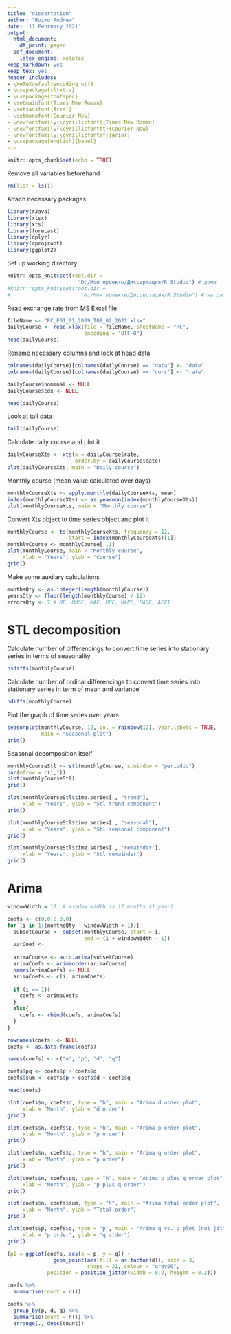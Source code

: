 ```yaml
---
title: "dissertation"
author: "Boiko Andrew"
date: '11 February 2021'
output:
  html_document:
    df_print: paged
  pdf_document:
    latex_engine: xelatex
keep_markdown: yes
keep_tex: yes
header-includes:
- \XeTeXdefaultencoding utf8
- \usepackage{xltxtra}
- \usepackage{fontspec}
- \setmainfont{Times New Roman}
- \setsansfont{Arial}
- \setmonofont{Courier New}
- \newfontfamily{\cyrillicfont}{Times New Roman}
- \newfontfamily{\cyrillicfonttt}{Courier New}
- \newfontfamily{\cyrillicfontsf}{Arial}
- \usepackage[english]{babel}
---
```


```r
knitr::opts_chunk$set(echo = TRUE)
```

Remove all variables beforehand
```r
rm(list = ls())
```

Attach necessary packages
```r
library(rJava)
library(xlsx)
library(xts)
library(forecast)
library(dplyr)
library(rprojroot)
library(ggplot2)
```

Set up working directory
```r
knitr::opts_knit$set(root.dir =
                       "D:/Мои проекты/Диссертация/R Studio") # дома
#knitr::opts_knit$set(root.dir =
#                       "N:/Мои проекты/Диссертация/R Studio") # на работе
```

Read exchange rate from MS Excel file
```r
fileName <- "RC_F01_01_2009_T09_02_2021.xlsx"
dailyCourse <- read.xlsx(file = fileName, sheetName = "RC",
                         encoding = "UTF-8")
head(dailyCourse)
```

Rename necessary columns and look at head data
```r
colnames(dailyCourse)[colnames(dailyCourse) == "data"] <- "date"
colnames(dailyCourse)[colnames(dailyCourse) == "curs"] <- "rate"

dailyCourse$nominal <- NULL
dailyCourse$cdx <- NULL

head(dailyCourse)
```

Look at tail data
```r
tail(dailyCourse)
```

Calculate daily сourse and plot it
```r
dailyCourseXts <- xts(x = dailyCourse$rate,
                      order.by = dailyCourse$date)
plot(dailyCourseXts, main = "Daily course")
```

Monthly course (mean value calculated over days)
```r
monthlyCourseXts <- apply.monthly(dailyCourseXts, mean)
index(monthlyCourseXts) <- as.yearmon(index(monthlyCourseXts))
plot(monthlyCourseXts, main = "Monthly course")
```

Convert Xts object to time series object and plot it
```r
monthlyCourse <- ts(monthlyCourseXts, frequency = 12,
                    start = index(monthlyCourseXts)[1])
monthlyCourse <- monthlyCourse[ ,1]
plot(monthlyCourse, main = "Monthly course",
     xlab = "Years", ylab = "Course")
grid()
```

Make some auxilary calculations
```r
monthsQty <- as.integer(length(monthlyCourse))
yearsQty <- floor(length(monthlyCourse) / 12)
errorsQty <- 7 # ME, RMSE, MAE, MPE, MAPE, MASE, ACF1
```

# STL decomposition
Calculate number of differencings to convert time series into
stationary series in terms of seasonality
```r
nsdiffs(monthlyCourse)
```

Calculate number of ordinal differencings to convert time series into
stationary series in term of mean and variance
```r
ndiffs(monthlyCourse)
```

Plot the graph of time series over years
```r
seasonplot(monthlyCourse, 12, col = rainbow(12), year.labels = TRUE,
           main = "Seasonal plot")
grid()
```

Seasonal decomposition itself
```r
monthlyCourseStl <- stl(monthlyCourse, s.window = "periodic")
par(mfrow = c(1,1))
plot(monthlyCourseStl)
grid()
```

```r
plot(monthlyCourseStl$time.series[ , "trend"],
     xlab = "Years", ylab = "Stl trend component")
grid()

```

```r
plot(monthlyCourseStl$time.series[ , "seasonal"],
     xlab = "Years", ylab = "Stl seasonal component")
grid()
```
``` r
plot(monthlyCourseStl$time.series[ , "remainder"],
     xlab = "Years", ylab = "Stl remainder")
grid()
```

# Arima
```r
windowWidth = 12  # window width is 12 months (1 year)

coefs <- c(0,0,0,0,0)
for (i in 1:(monthsQty - windowWidth + 1)){
  subsetCourse <- subset(monthlyCourse, start = i,
                         end = (i + windowWidth - 1))
  varCoef <- 
  
  arimaCourse <- auto.arima(subsetCourse)
  arimaCoefs <- arimaorder(arimaCourse)
  names(arimaCoefs) <- NULL
  arimaCoefs <- c(i, arimaCoefs)
  
  if (i == 1){
    coefs <- arimaCoefs
  }
  else{
    coefs <- rbind(coefs, arimaCoefs)
  }
}

rownames(coefs) <- NULL
coefs <- as.data.frame(coefs)

names(coefs) <- c("n", "p", "d", "q")

coefs$pq <- coefs$p + coefs$q
coefs$sum <- coefs$p + coefs$d + coefs$q
```

```r
head(coefs)
```
```r
plot(coefs$n, coefs$d, type = "h", main = "Arima d order plot",
     xlab = "Month", ylab = "d order")
grid()
```
```r
plot(coefs$n, coefs$p, type = "h", main = "Arima p order plot",
     xlab = "Month", ylab = "p order")
grid()
```
```r
plot(coefs$n, coefs$q, type = "h", main = "Arima q order plot",
     xlab = "Month", ylab = "p order")
grid()
```


```r
plot(coefs$n, coefs$pq, type = "h", main = "Arima p plus q order plot",
     xlab = "Month", ylab = "p plus q order")
grid()
```

``` r
plot(coefs$n, coefs$sum, type = "h", main = "Arima total order plot",
     xlab = "Month", ylab = "Total order")
grid()
```
```r
plot(coefs$p, coefs$q, type = "p", main = "Arima q vs. p plot (not jittered)",
     xlab = "p order", ylab = "q order")
grid()
```
```r
(p1 = ggplot(coefs, aes(x = p, y = q)) +
               geom_point(aes(fill = as.factor(d)), size = 3,
                          shape = 21, colour = "grey20",
             position = position_jitter(width = 0.2, height = 0.2)))
```
```r
coefs %>%
  summarise(count = n())
```
```r
coefs %>%
  group_by(p, d, q) %>%
  summarise(count = n()) %>%
  arrange(., desc(count))
```











